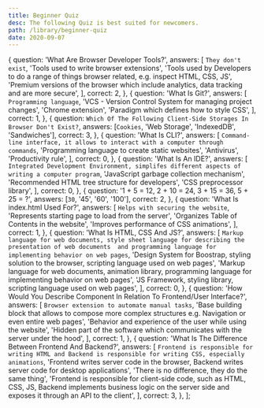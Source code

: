 ```yaml
---
title: Beginner Quiz
desc: The following Quiz is best suited for newcomers.
path: /library/beginner-quiz
date: 2020-09-07
---
```



  {
    question: 'What Are Browser Developer Tools?',
    answers: [
      `They don't exist`,
      'Tools used to write browser extensions',
      'Tools used by Developers to do a range of things browser related, e.g. inspect HTML, CSS, JS',
      'Premium versions of the browser which include analytics, data tracking and are more secure',
    ],
    correct: 2,
  },
  {
    question: 'What Is Git?',
    answers: [
      `Programming language`,
      'VCS - Version Control System for managing project changes',
      'Chrome extension',
      'Paradigm which defines how to style CSS',
    ],
    correct: 1,
  },
  {
    question:
      `Which Of The Following Client-Side Storages In Browser Don't Exist?`,
    answers: [`Cookies`, 'Web Storage', 'IndexedDB', 'Sandwiches'],
    correct: 3,
  },
  {
    question: 'What Is CLI?',
    answers: [
      `Command-line interface, it allows to interact with a computer through commands`,
      'Programming language to create static websites',
      'Antivirus',
      'Productivity rule',
    ],
    correct: 0,
  },
  {
    question: 'What Is An IDE?',
    answers: [
      `Integrated Development Environment, simplifes different aspects of writing a computer program`,
      'JavaScript garbage collection mechanism',
      'Recommended HTML tree structure for developers',
      'CSS preprocessor library',
    ],
    correct: 0,
  },
  {
    question: '1 + 5 = 12, 2 + 10 = 24, 3 + 15 = 36, 5 + 25 = ?',
    answers: [`30`, '45', '60', '100'],
    correct: 2,
  },
  {
    question: 'What Is index.html Used For?',
    answers: [
      `Helps with securing the website`,
      'Represents starting page to load from the server',
      'Organizes Table of Contents in the website',
      'Improves performance of CSS animations',
    ],
    correct: 1,
  },
  {
    question: 'What Is HTML, CSS And JS?',
    answers: [
      `Markup language for web documents, style sheet language for describing the presentation of web documents 
      and programming language for implementing behavior on web pages`,
      'Design System for Boostrap, styling solution to the browser, scripting language used on web pages',
      'Markup language for web documents, animation library, programming language for implementing behavior on web pages',
      'JS Framework, styling library, scripting language used on web pages',
    ],
    correct: 0,
  },
  {
    question:
      'How Would You Describe Component In Relation To Frontend/User Interface?',
    answers: [
      `Browser extension to automate manual tasks`,
      'Base building block that allows to compose more complex structures e.g. Navigation or even entire web pages',
      'Behavior and experience of the user while using the website',
      'Hidden part of the software which communicates with the server under the hood',
    ],
    correct: 1,
  },
  {
    question: 'What Is The Difference Between Frontend And Backend?',
    answers: [
      `Frontend is responsible for writing HTML and Backend is responsible for writing CSS, especially animations`,
      'Frontend writes server code in the browser, Backend writes server code for desktop applications',
      'There is no difference, they do the same thing',
      'Frontend is responsible for client-side code, such as HTML, CSS, JS, Backend implements business logic on the server side and exposes it through an API to the client',
    ],
    correct: 3,
  },
];

<Box mb={5}>
  <Title>{props.pageContext.frontmatter.title}</Title>
</Box>

<Quiz data={shuffle(data)} desc={props.pageContext.frontmatter.desc} />
